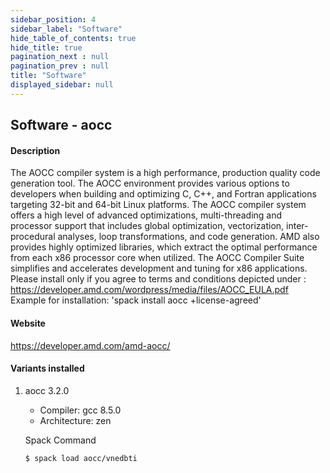 ```yaml
---
sidebar_position: 4
sidebar_label: "Software"
hide_table_of_contents: true
hide_title: true
pagination_next : null
pagination_prev : null
title: "Software"
displayed_sidebar: null
---
```


## Software - aocc


#### Description
The AOCC compiler system is a high performance, production quality code generation tool. The AOCC environment provides various options to developers when building and optimizing C, C++, and Fortran applications targeting 32-bit and 64-bit Linux platforms. The AOCC compiler system offers a high level of advanced optimizations, multi-threading and processor support that includes global optimization, vectorization, inter-procedural analyses, loop transformations, and code generation. AMD also provides highly optimized libraries, which extract the optimal performance from each x86 processor core when utilized. The AOCC Compiler Suite simplifies and accelerates development and tuning for x86 applications. Please install only if you agree to terms and conditions depicted under : https://developer.amd.com/wordpress/media/files/AOCC_EULA.pdf Example for installation: 'spack install aocc +license-agreed'

#### Website
https://developer.amd.com/amd-aocc/

#### Variants installed

1. aocc 3.2.0

    - Compiler: gcc 8.5.0
    - Architecture: zen

    Spack Command
    ```bash
    $ spack load aocc/vnedbti
    ```
